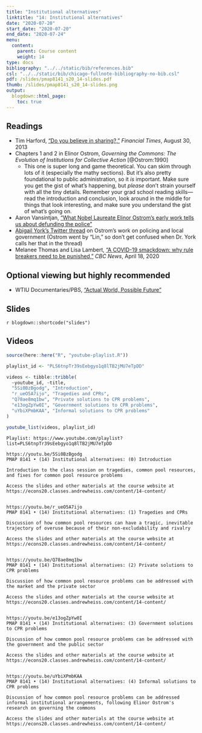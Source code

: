 ```yaml
---
title: "Institutional alternatives"
linktitle: "14: Institutional alternatives"
date: "2020-07-20"
start_date: "2020-07-20"
end_date: "2020-07-24"
menu:
  content:
    parent: Course content
    weight: 14
type: docs
bibliography: "../../static/bib/references.bib"
csl: "../../static/bib/chicago-fullnote-bibliography-no-bib.csl"
pdf: /slides/pmap8141_s20_14-slides.pdf
thumb: /slides/pmap8141_s20_14-slides.png
output:
  blogdown::html_page:
    toc: true
---
```


## Readings

- <i class="fas fa-external-link-square-alt"></i> Tim Harford, ["Do you believe in sharing?,"](https://www.ft.com/content/afc5377e-1026-11e3-a258-00144feabdc0) *Financial Times*, August 30, 2013
- <i class="far fa-file-pdf"></i> Chapters 1 and 2 in Elinor Ostrom, *Governing the Commons: The Evolution of Institutions for Collective Action* [@Ostrom:1990]
    - This one is super long and game theoretical. You can skim through lots of it (especially the mathy sections). But it's also pretty foundational to public administration, so it *is* important. Make sure you get the gist of what's happening, but *please* don't strain yourself with all the tiny details. Remember your grad school reading skills—read the introduction and conclusion, look around in the middle for things that look interesting, and make sure you understand the gist of what's going on.
- <i class="fas fa-external-link-square-alt"></i> Aaron Vansintjan, ["What Nobel Laureate Elinor Ostrom's early work tells us about defunding the police"](https://www.shareable.net/what-one-nobel-prize-winning-economist-can-tell-us-about-defunding-and-abolishing-the-police/)
- <i class="fab fa-twitter-square"></i> [Abigail York's Twitter thread](https://twitter.com/profabigailyork/status/1271136502399954947?s=21) on Ostrom's work on policing and local government (Ostrom went by "Lin," so don't get confused when Dr. York calls her that in the thread)
- <i class="fas fa-external-link-square-alt"></i> Melanee Thomas and Lisa Lambert, ["A COVID-19 smackdown: why rule breakers need to be punished,"](https://www.cbc.ca/news/canada/calgary/covid-19-rule-breakers-elinor-ostrom-1.5536099) *CBC News*, April 18, 2020

## Optional viewing but highly recommended

- <i class="fas fa-tv"></i> WTIU Documentaries/PBS, ["Actual World, Possible Future"](https://www.pbs.org/video/actual-world-possible-future-09rkab/)


## Slides

`r blogdown::shortcode("slides")`


## Videos

```r
source(here::here("R", "youtube-playlist.R"))

playlist_id <- "PLS6tnpTr39sEebgyo1q8lTB2jMU7eTpDD"

videos <- tibble::tribble(
  ~youtube_id, ~title,
  "5Si0BzBgodg", "Introduction",
  "r_ueO5A7ijo", "Tragedies and CPRs",
  "Q78ae8mq1bw", "Private solutions to CPR problems",
  "e13ogZpYw0I", "Government solutions to CPR problems",
  "uYbiXPmbKAA", "Informal solutions to CPR problems"
)

youtube_list(videos, playlist_id)
```


```cat
Playlist: https://www.youtube.com/playlist?list=PLS6tnpTr39sEebgyo1q8lTB2jMU7eTpDD

https://youtu.be/5Si0BzBgodg
PMAP 8141 • (14) Institutional alternatives: (0) Introduction

Introduction to the class session on tragedies, common pool resources, and fixes for common pool resource problems

Access the slides and other materials at the course website at https://econs20.classes.andrewheiss.com/content/14-content/


https://youtu.be/r_ueO5A7ijo
PMAP 8141 • (14) Institutional alternatives: (1) Tragedies and CPRs

Discussion of how common pool resources can have a tragic, inevitable trajectory of overuse because of their non-excludability and rivalry

Access the slides and other materials at the course website at https://econs20.classes.andrewheiss.com/content/14-content/


https://youtu.be/Q78ae8mq1bw
PMAP 8141 • (14) Institutional alternatives: (2) Private solutions to CPR problems

Discussion of how common pool resource problems can be addressed with the market and the private sector

Access the slides and other materials at the course website at https://econs20.classes.andrewheiss.com/content/14-content/

  
https://youtu.be/e13ogZpYw0I
PMAP 8141 • (14) Institutional alternatives: (3) Government solutions to CPR problems

Discussion of how common pool resource problems can be addressed with the government and the public sector

Access the slides and other materials at the course website at https://econs20.classes.andrewheiss.com/content/14-content/


https://youtu.be/uYbiXPmbKAA
PMAP 8141 • (14) Institutional alternatives: (4) Informal solutions to CPR problems

Discussion of how common pool resource problems can be addressed informal institutional arrangements, following Elinor Ostrom's research on governing the commons

Access the slides and other materials at the course website at https://econs20.classes.andrewheiss.com/content/14-content/
```
